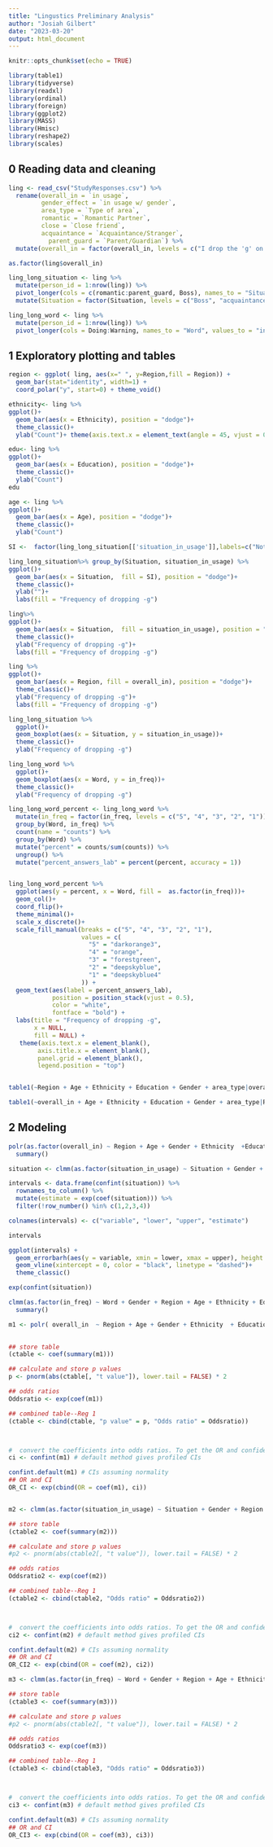 ```yaml
---
title: "Lingustics Preliminary Analysis"
author: "Josiah Gilbert"
date: "2023-03-20"
output: html_document
---
```


```r
knitr::opts_chunk$set(echo = TRUE)
```

```r
library(table1)
library(tidyverse)
library(readxl)
library(ordinal)
library(foreign)
library(ggplot2)
library(MASS)
library(Hmisc)
library(reshape2)
library(scales)
```

## 0 Reading data and cleaning

```r
ling <- read_csv("StudyResponses.csv") %>% 
  rename(overall_in = `in usage`,
         gender_effect = `in usage w/ gender`,
         area_type = `Type of area`,
         romantic = `Romantic Partner`,
         close = `Close friend`,
         acquaintance = `Acquaintance/Stranger`,
           parent_guard = `Parent/Guardian`) %>% 
  mutate(overall_in = factor(overall_in, levels = c("I drop the 'g' on -ing ending word multiples times a day", "I often drop the 'g' on -ing ending words", "I sometimes drop the 'g' on -ing ending words", "I rarely drop the 'g' on -ing ending words", "I never drop the 'g' on -ing ending words"))) %>% subset(Region!='Do not live in the United States' ) %>% subset(Age >= 30 )
```

```r
as.factor(ling$overall_in)
```


```r
ling_long_situation <- ling %>%
  mutate(person_id = 1:nrow(ling)) %>%
  pivot_longer(cols = c(romantic:parent_guard, Boss), names_to = "Situation", values_to = "situation_in_usage") %>% 
  mutate(Situation = factor(Situation, levels = c("Boss", "acquaintance", "parent_guard", "close", "romantic")))
```

```r
ling_long_word <- ling %>% 
  mutate(person_id = 1:nrow(ling)) %>% 
  pivot_longer(cols = Doing:Warning, names_to = "Word", values_to = "in_freq")
```

## 1 Exploratory plotting and tables

```r
region <- ggplot( ling, aes(x=" ", y=Region,fill = Region)) +
  geom_bar(stat="identity", width=1) +
  coord_polar("y", start=0) + theme_void()

```



```r
ethnicity<- ling %>% 
ggplot()+
  geom_bar(aes(x = Ethnicity), position = "dodge")+
  theme_classic()+
  ylab("Count")+ theme(axis.text.x = element_text(angle = 45, vjust = 0.4))

```




```r
edu<- ling %>% 
ggplot()+
  geom_bar(aes(x = Education), position = "dodge")+
  theme_classic()+
  ylab("Count")
edu
```

```r
age <- ling %>% 
ggplot()+
  geom_bar(aes(x = Age), position = "dodge")+
  theme_classic()+
  ylab("Count")

```


```r
SI <-  factor(ling_long_situation[['situation_in_usage']],labels=c("Not likely to or never  drop the 'g'", "Rarely drop the 'g' ","Sometimes drop the 'g'",  "Often drop the 'g'"  ,"Very likely to or always drop the 'g' all the time"))

ling_long_situation%>% group_by(Situation, situation_in_usage) %>% 
ggplot()+
  geom_bar(aes(x = Situation,  fill = SI), position = "dodge")+
  theme_classic()+
  ylab("")+
  labs(fill = "Frequency of dropping -g")


```

```r
ling%>% 
ggplot()+
  geom_bar(aes(x = Situation,  fill = situation_in_usage), position = "dodge")+
  theme_classic()+
  ylab("Frequency of dropping -g")+
  labs(fill = "Frequency of dropping -g")
```

```r
ling %>% 
ggplot()+
  geom_bar(aes(x = Region, fill = overall_in), position = "dodge")+
  theme_classic()+
  ylab("Frequency of dropping -g")+
  labs(fill = "Frequency of dropping -g")
```

```r
ling_long_situation %>% 
  ggplot()+
  geom_boxplot(aes(x = Situation, y = situation_in_usage))+
  theme_classic()+
  ylab("Frequency of dropping -g")
```

```r
ling_long_word %>% 
  ggplot()+
  geom_boxplot(aes(x = Word, y = in_freq))+
  theme_classic()+
  ylab("Frequency of dropping -g")
```

```r
ling_long_word_percent <- ling_long_word %>%
  mutate(in_freq = factor(in_freq, levels = c("5", "4", "3", "2", "1"))) %>% 
  group_by(Word, in_freq) %>%
  count(name = "counts") %>% 
  group_by(Word) %>% 
  mutate("percent" = counts/sum(counts)) %>% 
  ungroup() %>% 
  mutate("percent_answers_lab" = percent(percent, accuracy = 1))


ling_long_word_percent %>%
  ggplot(aes(y = percent, x = Word, fill =  as.factor(in_freq)))+
  geom_col()+
  coord_flip()+
  theme_minimal()+
  scale_x_discrete()+
  scale_fill_manual(breaks = c("5", "4", "3", "2", "1"),
                    values = c(
                      "5" = "darkorange3",
                      "4" = "orange",
                      "3" = "forestgreen",
                      "2" = "deepskyblue",
                      "1" = "deepskyblue4"
                    )) +
  geom_text(aes(label = percent_answers_lab),
            position = position_stack(vjust = 0.5),
            color = "white",
            fontface = "bold") +
  labs(title = "Frequency of dropping -g",
       x = NULL,
       fill = NULL) +
   theme(axis.text.x = element_blank(),
        axis.title.x = element_blank(),
        panel.grid = element_blank(),
        legend.position = "top")



```


```r
table1(~Region + Age + Ethnicity + Education + Gender + area_type|overall_in, data = ling)
```

```r
table1(~overall_in + Age + Ethnicity + Education + Gender + area_type|Region, data = ling)
```

## 2 Modeling

```r
polr(as.factor(overall_in) ~ Region + Age + Gender + Ethnicity  +Education, data = ling) %>% 
  summary()
```

```r
situation <- clmm(as.factor(situation_in_usage) ~ Situation + Gender + Region + Age + overall_in + Ethnicity + (1|person_id), data = ling_long_situation)

intervals <- data.frame(confint(situation)) %>% 
  rownames_to_column() %>%
  mutate(estimate = exp(coef(situation))) %>% 
  filter(!row_number() %in% c(1,2,3,4))

colnames(intervals) <- c("variable", "lower", "upper", "estimate")

intervals

ggplot(intervals) + 
  geom_errorbarh(aes(y = variable, xmin = lower, xmax = upper), height = 0.1)+
  geom_vline(xintercept = 0, color = "black", linetype = "dashed")+
  theme_classic()
```

```r
exp(confint(situation))
```


```r
clmm(as.factor(in_freq) ~ Word + Gender + Region + Age + Ethnicity + Education + overall_in + (1|person_id), data = ling_long_word) %>% 
  summary()
```



```r
m1 <- polr( overall_in  ~ Region + Age + Gender + Ethnicity  + Education, data = ling , Hess = TRUE)
 

## store table
(ctable <- coef(summary(m1)))

## calculate and store p values
p <- pnorm(abs(ctable[, "t value"]), lower.tail = FALSE) * 2

## odds ratios
Oddsratio <- exp(coef(m1))

## combined table--Reg 1
(ctable <- cbind(ctable, "p value" = p, "Odds ratio" = Oddsratio))



#  convert the coefficients into odds ratios. To get the OR and confidence intervals, we just exponentiate the estimates and confidence intervals.
ci <- confint(m1) # default method gives profiled CIs

confint.default(m1) # CIs assuming normality
## OR and CI
OR_CI <- exp(cbind(OR = coef(m1), ci))



```


```r
m2 <- clmm(as.factor(situation_in_usage) ~ Situation + Gender + Region + Age + overall_in + Ethnicity + (1|person_id), data = ling_long_situation)

## store table
(ctable2 <- coef(summary(m2)))

## calculate and store p values
#p2 <- pnorm(abs(ctable2[, "t value"]), lower.tail = FALSE) * 2

## odds ratios
Oddsratio2 <- exp(coef(m2))

## combined table--Reg 1
(ctable2 <- cbind(ctable2, "Odds ratio" = Oddsratio2))



#  convert the coefficients into odds ratios. To get the OR and confidence intervals, we just exponentiate the estimates and confidence intervals.
ci2 <- confint(m2) # default method gives profiled CIs

confint.default(m2) # CIs assuming normality
## OR and CI
OR_CI2 <- exp(cbind(OR = coef(m2), ci2))
```


```r
m3 <- clmm(as.factor(in_freq) ~ Word + Gender + Region + Age + Ethnicity + Education + overall_in + (1|person_id), data = ling_long_word)

## store table
(ctable3 <- coef(summary(m3)))

## calculate and store p values
#p2 <- pnorm(abs(ctable2[, "t value"]), lower.tail = FALSE) * 2

## odds ratios
Oddsratio3 <- exp(coef(m3))

## combined table--Reg 1
(ctable3 <- cbind(ctable3, "Odds ratio" = Oddsratio3))



#  convert the coefficients into odds ratios. To get the OR and confidence intervals, we just exponentiate the estimates and confidence intervals.
ci3 <- confint(m3) # default method gives profiled CIs

confint.default(m3) # CIs assuming normality
## OR and CI
OR_CI3 <- exp(cbind(OR = coef(m3), ci3))



```
